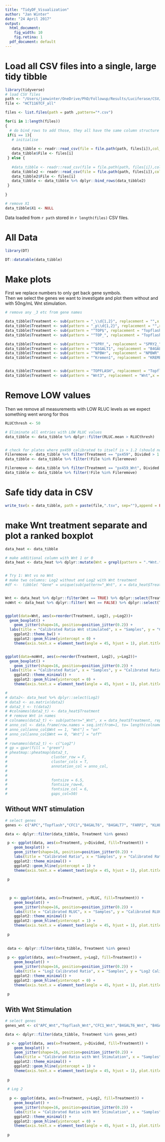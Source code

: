 ```yaml
---
title: "TidyDF_Visualization"
author: "Jan Winter"
date: "24 April 2017"
output:
  html_document:
    fig_width: 10
    fig.retina: 1
  pdf_document: default
---
```


# Load all CSV files into a single, large tidy tibble

```r
library(tidyverse)
# load CSV files
path <- "/Users/janwinter/OneDrive/PhD/Followup/Results/Luciferase/CSV/HCT116/"
file <- "HCT116TCF_all"

files <- list.files(path = path ,pattern="*.csv")

for(i in 1:length(files))
{
  # do bind_rows to add those, they all have the same column structure
 if(i == 1){
   # initialise
   
   data_tibble <- readr::read_csv(file = file.path(path, files[i]),col_names = TRUE,progress = TRUE)
   data_tibble$File <- files[i]
 } else {
   
   #data_tibble <- readr::read_csv(file = file.path(path, files[i]),col_names = TRUE,progress = TRUE) %>% dplyr::bind_rows(data_tibble)
   data_tibble2 <- readr::read_csv(file = file.path(path, files[i]),col_names = TRUE,progress = TRUE)
   data_tibble2$File <- files[i]
   data_tibble <- data_tibble %>% dplyr::bind_rows(data_tibble2)
 } 
  
}

# remove X1
data_tibble$X1 <- NULL


```

Data loaded from `r path` stored in `r length(files)` CSV files.  

# All Data

```r

library(DT)

DT::datatable(data_tibble)

```


# Make plots

First we replace numbers to only get back gene symbols.  
Then we select the genes we want to investigate and plot them without and with 50ng/mL Wnt stimulation.  


```r
# remove any _3 etc from gene names

data_tibble$Treatment <- sub(pattern = "_\\d{1,2}", replacement = "",x = data_tibble$Treatment)
data_tibble$Treatment <- sub(pattern = "_p\\d{1,2}", replacement = "",x = data_tibble$Treatment)
data_tibble$Treatment <- sub(pattern = "^TOP$", replacement = "Topflash",x = data_tibble$Treatment)
data_tibble$Treatment <- sub(pattern = "^TOP_", replacement = "Topflash_",x = data_tibble$Treatment)

data_tibble$Treatment <- sub(pattern = "^SPRY_", replacement = "SPRY2_",x = data_tibble$Treatment)
data_tibble$Treatment <- sub(pattern = "^B1GALT1", replacement = "B4GALT1",x = data_tibble$Treatment)
data_tibble$Treatment <- sub(pattern = "^NPBWr", replacement = "NPBWR",x = data_tibble$Treatment)
data_tibble$Treatment <- sub(pattern = "^Kremen1", replacement = "KREMEN1",x = data_tibble$Treatment)


data_tibble$Treatment <- sub(pattern = "TOPFLASH", replacement = "Topflash",x = data_tibble$Treatment)
data_tibble$Treatment <- sub(pattern = "Wnt3", replacement = "Wnt",x = data_tibble$Treatment)

```


# Remove LOW values

Then we remove all measurements with LOW RLUC levels as we expect something went wrong for thos

```r
RLUCthresh <- 50

# Eliminate all entries with LOW RLUC values
data_tibble <- data_tibble %>% dplyr::filter(RLUC.mean > RLUCthresh)


# check for plates where px459 calibrated to itself is > 1.2 (should not be possible, plate may be bad)
Fileremove <- data_tibble %>% filter(Treatment == "px459", Divided > 1.5) %>% dplyr::select(File) %>% .$File
data_tibble <- data_tibble %>% filter(!File %in% Fileremove)

Fileremove <- data_tibble %>% filter(Treatment == "px459_Wnt", Divided > 1.5, Divided < 0.6) %>% dplyr::select(File) %>% .$File
data_tibble <- data_tibble %>% filter(!File %in% Fileremove)


```

# Safe tidy data in CSV

```r

write_tsv(x = data_tibble, path = paste(file,".tsv", sep=""),append = FALSE,col_names = TRUE)
```

# make Wnt treatment separate and plot a ranked boxplot

```r
data_heat <- data_tibble

# make additional column with Wnt 1 or 0
data_heat <- data_heat %>% dplyr::mutate(Wnt = grepl(pattern = ".*Wnt.*",x = Treatment))


# Try 1: Wnt vs no Wnt
# make two columns: Log2 without and Log2 with Wnt treatment
#df <-  tibble( "Gene" = unique(sub(pattern="_Wnt", x = data_heat$Treatment, replacement = "") ))


Wnt <- data_heat %>% dplyr::filter(Wnt == TRUE) %>% dplyr::select(Treatment,Log2)
noWnt <- data_heat %>% dplyr::filter( Wnt == FALSE) %>% dplyr::select(Treatment,Log2)


ggplot(data=Wnt, aes(x=reorder(Treatment, Log2), y=Log2))+
  geom_boxplot() +
    geom_jitter(shape=16, position=position_jitter(0.2)) +
  labs(title = "Calibrated Ratio Wnt stimulated", x = "Samples", y = "Calibrated Ratio to CTRL") +
    ggplot2::theme_bw() +
    ggplot2::geom_hline(yintercept = 0) +
    theme(axis.text.x = element_text(angle = 45, hjust = 1), plot.title = element_text(size = rel(1.1)), legend.position="none")


ggplot(data=noWnt, aes(x=reorder(Treatment, Log2), y=Log2))+
  geom_boxplot() +
    geom_jitter(shape=16, position=position_jitter(0.2)) +
  labs(title = "Calibrated Ratio", x = "Samples", y = "Calibrated Ratio to CTRL") +
    ggplot2::theme_minimal() +
    ggplot2::geom_hline(yintercept = 0) +
    theme(axis.text.x = element_text(angle = 45, hjust = 1), plot.title = element_text(size = rel(1.1)), legend.position="none")

# 
# data2<- data_heat %>% dplyr::select(Log2)
# data3 <- as.matrix(data2)
# data2_t <- t(data2)
# #colnames(data2_t) <- data_heat$Treatment
# # remove Wnt in names
# colnames(data2_t) <- sub(pattern="_Wnt", x = data_heat$Treatment, replacement = "") 
# anno_col <- data.frame(row.names = seq.int(from=1, to= length(colnames(data2_t))), "Wnt" = as.numeric(data_heat$Wnt)  )
# anno_col[anno_col$Wnt == 1, "Wnt"] = "on"
# anno_col[anno_col$Wnt == 0, "Wnt"] = "off"
# 
# rownames(data2_t) <- c("Log2")
# gp = gpar(fill = "green")
# pheatmap::pheatmap(data2_t, 
#                    cluster_row = F,
#                    cluster_cols = T,
#                    annotation_col = anno_col,
#                   
#                   
#                    fontsize = 6.5,
#                    fontsize_row=6, 
#                    fontsize_col = 6,
#                    gaps_col=50)


```


## Without WNT stimulation

```r
# select genes
genes <- c("APC","Topflash","CFC1","B4GALT6", "B4GALT7", "FARP2", "KLHL22", "KIF21A","KRT36","RASAL3", "RIC1", "CEP55","LIMS1","FRMD5","DNAJB14","B4GALT1", "PAQR7","TMEM191B", "px459")

data <- dplyr::filter(data_tibble, Treatment %in% genes)

 p <- ggplot(data, aes(x=Treatment, y=Divided, fill=Treatment)) + 
    geom_boxplot() +
    geom_jitter(shape=16, position=position_jitter(0.2)) +
    labs(title = "Calibrated Ratio", x = "Samples", y = "Calibrated Ratio to CTRL") +
    ggplot2::theme_minimal() +
    ggplot2::geom_hline(yintercept = 1) +
    theme(axis.text.x = element_text(angle = 45, hjust = 1), plot.title = element_text(size = rel(1.1)), legend.position="none")
  
 p
 
 
 
  p <- ggplot(data, aes(x=Treatment, y=RLUC, fill=Treatment)) + 
    geom_boxplot() +
    geom_jitter(shape=16, position=position_jitter(0.2)) +
    labs(title = "Calibrated RLUC", x = "Samples", y = "Calibrated RLUC to CTRL") +
    ggplot2::theme_minimal() +
    ggplot2::geom_hline(yintercept = 1) +
    theme(axis.text.x = element_text(angle = 45, hjust = 1), plot.title = element_text(size = rel(1.1)), legend.position="none")
  
 p
 
 
 data <- dplyr::filter(data_tibble, Treatment %in% genes)
 
 p <- ggplot(data, aes(x=Treatment, y=Log2, fill=Treatment)) + 
    geom_boxplot() +
    geom_jitter(shape=16, position=position_jitter(0.2)) +
    labs(title = "Log2 Calibrated Ratio", x = "Samples", y = "Log2 Calibrated Ratio to CTRL") +
    ggplot2::theme_minimal() +
    ggplot2::geom_hline(yintercept = 0) +
    theme(axis.text.x = element_text(angle = 45, hjust = 1), plot.title = element_text(size = rel(1.1)), legend.position="none")
  
 p
```


## With Wnt Stimulation

```r
# select genes
genes_wnt <- c("APC_Wnt","Topflash_Wnt","CFC1_Wnt","B4GALT6_Wnt", "B4GALT7_Wnt", "FARP2_Wnt", "KLHL22_Wnt", "KIF21A_Wnt","KRT36_Wnt","RASAL3_Wnt", "RIC1_Wnt", "CEP55_Wnt","LIMS1_Wnt","FRMD5_Wnt","DNAJB14_Wnt","B4GALT1_Wnt", "PAQR7_Wnt","TMEM191B_Wnt", "px459_Wnt")

data <- dplyr::filter(data_tibble, Treatment %in% genes_wnt)

 p <- ggplot(data, aes(x=Treatment, y=Divided, fill=Treatment)) + 
    geom_boxplot() +
    geom_jitter(shape=16, position=position_jitter(0.2)) +
    labs(title = "Calibrated Ratio with Wnt Stimulation", x = "Samples", y = "Calibrated Ratio to CTRL") +
    ggplot2::theme_minimal() +
    ggplot2::geom_hline(yintercept = 1) +
    theme(axis.text.x = element_text(angle = 45, hjust = 1), plot.title = element_text(size = rel(1.1)), legend.position="none")
  
 p
 
 # Log 2
 
  p <- ggplot(data, aes(x=Treatment, y=Log2, fill=Treatment)) + 
    geom_boxplot() +
    geom_jitter(shape=16, position=position_jitter(0.2)) +
    labs(title = "Calibrated Ratio with Wnt Stimulation", x = "Samples", y = "Log2 Calibrated Ratio to CTRL") +
    ggplot2::theme_minimal() +
    ggplot2::geom_hline(yintercept = 0) +
    theme(axis.text.x = element_text(angle = 45, hjust = 1), plot.title = element_text(size = rel(1.1)), legend.position="none")
  
 p
 
 
 
```




